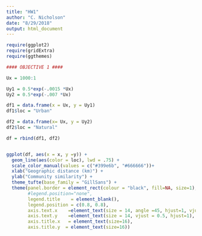 ```yaml
---
title: "HW1"
author: "C. Nicholson"
date: "8/29/2018"
output: html_document
---
```

```r

require(ggplot2)
require(gridExtra)
require(ggthemes)

#### OBJECTIVE 1 ####

Ux = 1000:1

Uy1 = 0.5*exp(-.0015 *Ux) 
Uy2 = 0.5*exp(-.007 *Ux) 

df1 = data.frame(x = Ux, y = Uy1)
df1$loc = "Urban"

df2 = data.frame(x= Ux, y = Uy2)
df2$loc = "Natural"

df = rbind(df1, df2)


ggplot(df, aes(x = x, y =y)) + 
  geom_line(aes(color = loc), lwd = .75) +
  scale_color_manual(values = c("#399e6b", "#666666"))+
  xlab("Geographic distance (km)") + 
  ylab("Community similarity") +
  theme_tufte(base_family = "GillSans") +
  theme(panel.border = element_rect(colour = "black", fill=NA, size=1),
        #legend.position="none",
        legend.title	= element_blank(),
        legend.position = c(0.8, 0.8),
        axis.text.x    =element_text(size = 14, angle =45, hjust=1, vjust = 1),
        axis.text.y    =element_text(size = 14, vjust = 0.5, hjust=1),
        axis.title.x   = element_text(size=16),
        axis.title.y  = element_text(size=16))
```